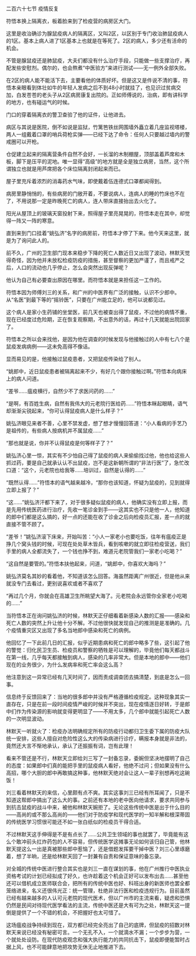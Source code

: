 

二百六十七节 疫情反复

符悟本换上隔离衣，板着脸来到了检疫营的病房区大门。

这里是收治确诊为腺鼠疫病人的隔离区，又叫2区，以区别于专门收治肺鼠疫病人的1区。基本上病人进了1区基本上也就是在等死了。2区的病人，多少还有活命的机会。

不管是腺鼠疫还是肺鼠疫，大夫们都没有什么治疗手段，只能做一些支撑治疗，再配发些安慰剂。偶尔的，也会熬煮“中医验方”来进行测试――无一例外全部失败。

在2区的病人能不能活下去，主要看他的体质好坏。但是这又是件说不清的事，符悟本亲眼看到体壮如牛的年轻人发病之后不到48小时就挂了，也见识过贫病交加，白发苍苍的老头子从2区病房康复出院的。正如师傅说的，治病，即有讲科学的地方，也有碰运气的时候。

门口的穿着隔离衣的警卫查验了他的证件，让他进去。

病区与其说是医院，倒不如说是监狱，竹篱笆铁丝网围墙外矗立着几座监视塔楼，两人一组戴着口罩的哨兵荷枪实弹――已经下达了命令：任何人只要越过墙内的警戒圈可以开枪。

仓促建立起来的隔离营条件自然不会好，一长溜的木制棚屋，顶部盖着芦席和木板，脚下是压平的泥地。唯一显得“高级”的地方就是全是独立病房，当然，这个所谓独立也就是用芦席把各个床位隔离封闭起来而已。

屋子里充斥着浓烈的消毒药水气味，即使戴着伍连德式口罩都闻得到。

病房里静悄悄的，有些病房的门敞开着，不要说病人，连病人的睡的竹床也不在了，不用说那一定是昨晚死亡的病人，连人带床直接抬出去火化了。

阳光从屋顶上的玻璃天窗投射下来，照得屋子里亮晃晃的，符悟本走在其中，却觉得一阵又一阵的寒意。

直到来到门口挂着“姚弘济”名字的病房前，符悟本才停了下来。他今天来这里，就是为了询问此人的。

前不久，广州的卫生部门现本来稳步下降的死亡人数近日又出现了波动，林默天觉得奇怪，因为他并未放松检疫防疫的措施，甚至督察的更加严谨了，而且戒严之后，人口的流动也几乎停止，怎么会突然出现反弹呢？

他认为自己有必要查出原因在哪里。而符悟本就是来担任这一工作的。

符悟本因为师傅刘三的关系，和广州的中医界有广泛的接触，认识不少郎中。从“名医”到最下等的“摇铃医”，只要在广州能立足的，他可以说都见过。

这个病人是家小生药铺的坐堂医，前几天也被查出得了鼠疫，不过他的病情不重，现在已经度过危险期，正在恢复观察期，不出意外的话，再过十几天就能出院回家了。

符悟本之所以会来找他，是因为他在调查的时候发现与他接触过的人中有七八个是鼠疫发病病例――这未免高得不像话。

显而易见的是，他接触过鼠疫患者，又把鼠疫传染给了别人。

“姚郎中，近日鼠疫患者被隔离起来不少，有好几个跟你接触过啊。”符悟本向病床上的病人问道。

“差爷……瘟疫横行，自然少不了求医问药的……”

“是啊，有百姓生病，自然有我伟大的元老院行医给药……”符悟本眯起眼睛，语气却渐渐尖锐起来，“你可认得鼠疫病人是什么样子？”

姚弘济眼见来者不善，心里不禁发虚，想了想才慢慢回答道：“小人看病的手艺乃是祖传的，有些病人按病机并不属鼠疫……”

“那也就是说，你并不认得鼠疫是何等样子了？”

姚弘济心里一惊，其实有不少怕自己得了鼠疫的病人来偷偷找过他，他也给这些人抓过药，要是自己就承认认不出鼠疫，岂不是这新朝所谓的“非法行医”了，急忙改口道：“这个，元老院也给我等……培训过，自然是认得的……”

“既然认得……”符悟本的语气越来越冷，“那你也该知道，怀疑为鼠疫的，见到就得立即上报了？”

“这……”姚弘济汗都下来了，对于很多疑似鼠疫的病人，他确实没有立即上报，而是先用传统医药进行治疗，先收一笔诊金到手――这其实也不只是他一人，他知道的郎中们都是这么搞的，好一点的还能在收了诊金之后向检疫员汇报，差一点的就直接不管不顾了。

“差爷！”姚弘济滚下床来，开始叫苦：“小人一家老小也要吃饭，往年有瘟疫正是挣几个窝头钱的时候，可现在处处草木皆兵，看到咳嗽的就立即往检疫营送，我们手里的病人全都流失了，一个钱也挣不到，难道元老院管我们一家老小吃喝？”

“这自然是要管的。”符悟本扶他起来，问道，“姚郎中，你喜欢大海吗？”

姚弘济莫名其妙的看着他，不知道该怎么回答。海虽然距离广州很近，但是他从来就没专门去看过，更别说喜欢或者不喜欢了

“再过几个月，你就会在高雄卫生所眺望大海了。元老院会永远管你全家老小吃喝的……”

当符悟本正在询问姚弘济的时候，林默天正仔细看着新感染人数的汇报――感染和死亡人数的突然上升让他十分不解。不过他很快就发现自己的推测是是准确的。几个疫情重灾区又出现了多名当地郎中感染和死亡的病例。

他回忆了一下此前几日的汇报，似乎近期患病和死亡的郎中略多了些，这引起了他的警觉：归化民卫生员、检疫员和警察的牺牲是可以理解的，毕竟他们每天都战斗在第一线，几乎每天都接触到病人，感染的几率非常大。但是本地的郎中――他们现在的业务很少，为什么发病率和死亡率会这么高？

他注意到这一异常已经有几天时间了，因而责成调查团去搞清楚，到底是怎么一回事。

信息终于反馈回来了：当地的很多郎中并没有严格遵循检疫规定。这种现象其实一直存在，只是在前一段时间疫情严峻的时候并不突出，现在疫情逐日好转，于是郎中们作为传染源的影响就变得更明显了――不用太多，几个郎中就能引起死亡人数的一次明显波动。

林默天一听就火了：检疫办法明确规定所有的防疫行动都归卫生委下属的防疫大队统一安排，这些人擅自对危险性这么大的传染病进行诊疗，瞒报本身就是非法的，竟然还大言不惭地承认，承认了还振振有词，岂有此理！

看来不管还是不行，林默天立即给刘三写了一封备忘录，委婉但坚决地摆明了自己的态度：如果郎中们真的能把手里的鼠疫病人看好，他绝不过问；但如果没有什么高招，哪个大胆的郎中再敢搞这种事，他林默天绝对会让这人一辈子别想再吃这碗饭！

刘三看着林默天的来信，心里颇有点不爽。其实这事刘三已经有所耳闻了，只是不知道这帮郎中搞出了这么大的事。之前还有本地的老中医向他请求，要求共同参与到抗击鼠疫的战斗中来，被他和林默天婉拒了。无论这些传统中医是出于什么目的――高尚的或不那么高尚的――他们对于防疫学和现代医学的一知半解和根深蒂固的传统医学习惯很可能还不如一张白纸似的检疫员干得合适。

不过林默天这手伸得是不是有点长了……公共卫生领域的事也就罢了，毕竟能有这么个敢冲前头扛炸药包的人不容易，但传统医学这摊事无论如何该归自己管，他林默天提这么一出是真被那些郎中惹恼了，还是借题发挥要干掉中医？刘三心里琢磨着，想了半晌，还是给林默天回了一封兼有自责和保证意味的备忘录。

对全城的传统中医进行整合其实也是刘三一直在谋划的事，他在广州推行中医执业资格考试的计划已经拟成了好久，也许趁着这个机会正好可以发布出去……甚至他还可以借机成立医师联合会，把所有的传统中医也好、科班出身的新医师也罢全都笼络进来，名义还很伟光正：统一管理，杜绝非法行医和检疫违规行为。目前虽然已经有越来越多的人认可元老院的现代医术，但以广州市的主流来看，疑虑和恐惧仍然是民间对待现代医学看法的主流，传统中医还是大有可为之处，林默天这一提倒是提供了一个不错的机会，不把握好也太可惜了。

这场瘟疫战争持续到现在，双方都已经完全亮出了自己的底牌，但鼠疫的招数对林默天来说已经没有秘密可言。一个无孔不入，一个就滴水不漏；一个步步为营，一个就处处设防。在现代防疫观念和强大执行能力的共同抗击下，鼠疫即便能暂时占据上风，也不可能肆意地把攻势无休无止地推进下去。

